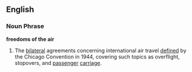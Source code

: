 ==English==

===Noun Phrase===
'''freedoms of the air '''
# The [[bilateral]] agreements concerning international air travel [[defined]] by the Chicago Convention in 1944,  covering such topics as overflight, stopovers, and [[passenger]] [[carriage]]. 


<P>{{wikipedia}}